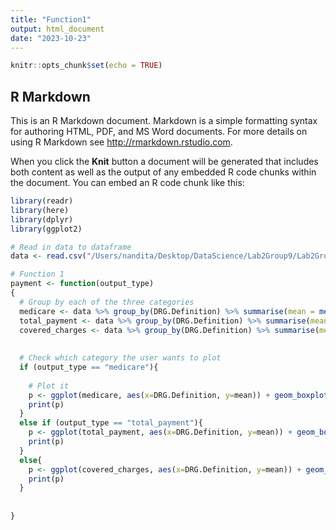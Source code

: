```yaml
---
title: "Function1"
output: html_document
date: "2023-10-23"
---
```


```r
knitr::opts_chunk$set(echo = TRUE)
```

## R Markdown

This is an R Markdown document. Markdown is a simple formatting syntax for authoring HTML, PDF, and MS Word documents. For more details on using R Markdown see <http://rmarkdown.rstudio.com>.

When you click the **Knit** button a document will be generated that includes both content as well as the output of any embedded R code chunks within the document. You can embed an R code chunk like this:

```r
library(readr)
library(here)
library(dplyr)
library(ggplot2)

# Read in data to dataframe
data <- read.csv("/Users/nandita/Desktop/DataScience/Lab2Group9/Lab2Group9/data/DRG_data.csv")
```

```r
# Function 1
payment <- function(output_type)
{
  # Group by each of the three categories
  medicare <- data %>% group_by(DRG.Definition) %>% summarise(mean = mean(Average.Medicare.Payments))
  total_payment <- data %>% group_by(DRG.Definition) %>% summarise(mean = mean(Average.Total.Payments))
  covered_charges <- data %>% group_by(DRG.Definition) %>% summarise(mean = mean(Average.Covered.Charges))
  
  
  # Check which category the user wants to plot
  if (output_type == "medicare"){
    
    # Plot it
    p <- ggplot(medicare, aes(x=DRG.Definition, y=mean)) + geom_boxplot() + xlab("DRG Codes") + ylab("Average Medicare Payment (in dollars)") + ggtitle("Average Medicare Payment by DRG Code")
    print(p)
  }
  else if (output_type == "total_payment"){
    p <- ggplot(total_payment, aes(x=DRG.Definition, y=mean)) + geom_boxplot() + xlab("DRG Codes") + ylab("Average Total Payment (in dollars)") + ggtitle("Average Total Payment by DRG Code")
    print(p)
  }
  else{
    p <- ggplot(covered_charges, aes(x=DRG.Definition, y=mean)) + geom_boxplot() + xlab("DRG Codes") + ylab("Average Covered Charges (in dollars)") + ggtitle("Average Covered Charges by DRG Code")
    print(p)
  }
  
  
}
```
